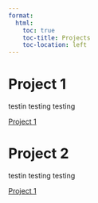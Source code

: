 ```yaml
---
format:
  html:
    toc: true
    toc-title: Projects
    toc-location: left
---
```


# Project 1
testin testing testing

[Project 1](https://github.com/dcorc7)

# Project 2
testin testing testing

[Project 1](https://github.com/dcorcoran7)
